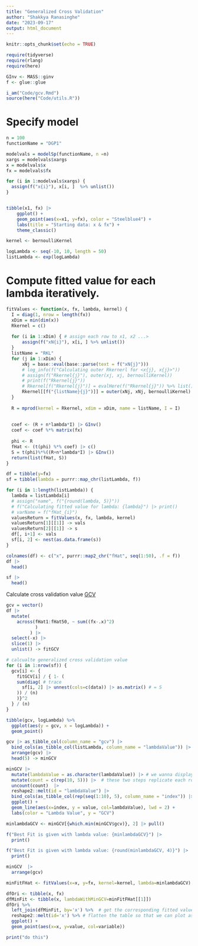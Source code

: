 ```yaml
---
title: "Generalized Cross Validation"
author: "Shakkya Ranasinghe"
date: "2023-09-17"
output: html_document
---
```


```r
knitr::opts_chunk$set(echo = TRUE)

require(tidyverse)
require(rlang)
require(here)

GInv <- MASS::ginv
f <- glue::glue

i_am("Code/gcv.Rmd")
source(here("Code/utils.R"))
```


# Specify model

```r
n = 100
functionName = "DGP1"

modelvals = modelSp(functionName, n =n)
xargs = modelvals$xargs
x = modelvals$x
fx = modelvals$fx

for (i in 1:modelvals$xargs) {
  assign(f("x{i}"), x[i, ]  %>% unlist())
}


tibble(x1, fx) |> 
    ggplot() + 
    geom_point(aes(x=x1, y=fx), color = "Steelblue4") + 
    labs(title = "Starting data: x & fx") + 
    theme_classic()
```


```r
kernel <- bernoulliKernel

logLambda <- seq(-10, 10, length = 50)
listLambda <- exp(logLambda)
```


# Compute fitted value for each lambda iteratively. 

```r
fitValues <- function(x, fx, lambda, kernel) {
  I = diag(1, nrow = length(fx))
  xDim = min(dim(x))
  Rkernel = c()
  
  for (i in 1:xDim) { # assign each row to x1, x2 ...>
      assign(f("xN{i}"), x[i, ] %>% unlist())
  }
  listName = "RKL"
  for (j in 1:xDim) {
      xNj = base::eval(base::parse(text = f("xN{j}")))
      # log_info(f("Calculating outer Rkernerl for <x{j}, x{j}>"))
      # assign(f("Rkernel{j}"), outer(xj, xj, bernoulliKernel))
      # print(f("Rkernel{j}"))
      # Rkernel[f("Rkernel{j}")] = evalHere(f("Rkernel{j}")) %>% list() ## problem
      Rkernel[[f("{listName}{j}")]] = outer(xNj, xNj, bernoulliKernel)
  }
  
  R = mprod(kernel = Rkernel, xdim = xDim, name = listName, I = I)
  
  
  coef <- (R + n*lambda*I) |> GInv()
  coef <- coef %*% matrix(fx)
  
  phi <- R
  fHat <- (t(phi) %*% coef) |> c()
  S = t(phi)%*%((R+n*lambda*I) |> GInv())
  return(list(fHat, S))
}

df = tibble(y=fx)
sf = tibble(lambda = purrr::map_chr(listLambda, f))

for (i in 1:length(listLambda)) {
  lambda = listLambda[i]
  # assign("name", f("{round(lambda, 5)}"))
  # f("Calculating fitted value for lambda: {lambda}") |> print()
  # varName = f("fHat_{i}")
  valuesReturn = fitValues(x, fx, lambda, kernel)
  valuesReturn[1][[1]] -> vals
  valuesReturn[2][[1]] -> s
  df[, i+1] <- vals
  sf[i, 2] <- nest(as.data.frame(s))
}

colnames(df) <- c("x", purrr::map2_chr("fHat", seq(1:50), .f = f))
df |> 
  head()

sf |> 
  head()
```
Calculate cross validation value [GCV](https://stats.stackexchange.com/questions/77527/the-cross-validation-cv-and-the-generalized-cross-validation-gcv-statistics)

```r
gcv = vector()
df |> 
  mutate(
    across(fHat1:fHat50, ~ sum((fx-.x)^2)
           )
         ) |> 
  select(-x) |> 
  slice(1) |> 
  unlist() -> fitGCV

# calcualte generalized cross validation value 
for (i in 1:nrow(sf)) {
  gcv[i] <- {
    fitGCV[i] / { 1- (
    sum(diag( # trace
      sf[i, 2] |> unnest(cols=c(data)) |> as.matrix() # = S
    )) / (n)
    )}^2
  } / (n)
}

tibble(gcv, logLambda) %>% 
  ggplot(aes(y = gcv, x = logLambda)) +
  geom_point()

gcv |> as_tibble_col(column_name = "gcv") |> 
  bind_cols(as_tibble_col(listLambda, column_name = "lambdaValue")) |> 
  arrange(gcv) |> 
  head(5) -> minGCV

minGCV |> 
  mutate(lambdaValue = as.character(lambdaValue)) |> # we wanna display lambda values as category in plot
  mutate(count = c(rep(10, 5))) |>  # these two steps replicate each row by count many times
  uncount(count)  |>  
  reshape2::melt(id = "lambdaValue") |> 
  bind_cols(as_tibble_col(rep(seq(1:10), 5), column_name = "index")) |> # value is GCV value
  ggplot() + 
  geom_line(aes(x=index, y = value, col=lambdaValue), lwd = 2) + 
  labs(color = "Lambda Value", y = "GCV")

```

```r
minlambdaGCV <- minGCV[{which.min(minGCV$gcv)}, 2] |> pull()

f("Best Fit is given with lambda value: {minlambdaGCV}") |> 
  print()

f("Best Fit is given with lambda value: {round(minlambdaGCV, 4)}") |> 
  print()

minGCV  |>
  arrange(gcv)
```

```r
minFitFHat <- fitValues(x=x, y=fx, kernel=kernel, lambda=minlambdaGCV)

dfOri <- tibble(x, fx)
dfMinFit <- tibble(x, lambdaWithMinGCV=minFitFHat[[1]])
dfOri %>% 
  left_join(dfMinFit, by='x') %>%  # get the corresponding fitted value to x
  reshape2::melt(id='x') %>% # flatten the table so that we can plot as one variable but two groups
  ggplot() + 
  geom_point(aes(x=x, y=value, col=variable))
```


```r
print("do this")
```












